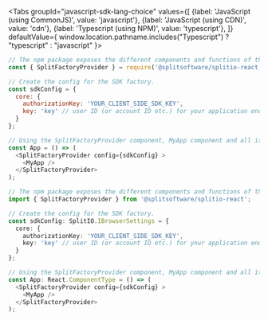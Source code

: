 
<Tabs
  groupId="javascript-sdk-lang-choice"
  values={[
    {label: 'JavaScript (using CommonJS)', value: 'javascript'},
    {label: 'JavaScript (using CDN)', value: 'cdn'},
    {label: 'Typescript (using NPM)', value: 'typescript'},
  ]} defaultValue={ window.location.pathname.includes("Typescript") ? "typescript" : "javascript" }>
  <TabItem value="javascript">

```javascript
// The npm package exposes the different components and functions of the library as named exports.
const { SplitFactoryProvider } = require('@splitsoftware/splitio-react');

// Create the config for the SDK factory.
const sdkConfig = {
  core: {
    authorizationKey: 'YOUR_CLIENT_SIDE_SDK_KEY',
    key: 'key' // user ID (or account ID etc.) for your application end user
  }
};

// Using the SplitFactoryProvider component, MyApp component and all its descendants have access to the SDK functionality.
const App = () => (
  <SplitFactoryProvider config={sdkConfig} >
    <MyApp />
  </SplitFactoryProvider>
);
```

  </TabItem>
  <TabItem value="typescript">

```typescript
// The npm package exposes the different components and functions of the library as named exports.
import { SplitFactoryProvider } from '@splitsoftware/splitio-react';

// Create the config for the SDK factory.
const sdkConfig: SplitIO.IBrowserSettings = {
  core: {
    authorizationKey: 'YOUR_CLIENT_SIDE_SDK_KEY',
    key: 'key' // user ID (or account ID etc.) for your application end user
  }
};

// Using the SplitFactoryProvider component, MyApp component and all its descendants have access to the SDK functionality.
const App: React.ComponentType = () => (
  <SplitFactoryProvider config={sdkConfig} >
    <MyApp />
  </SplitFactoryProvider>
);
```

  </TabItem>
</Tabs>